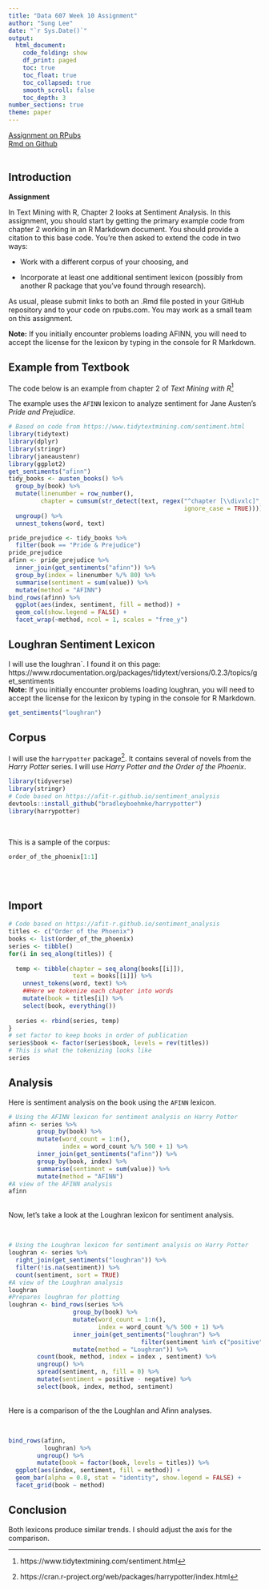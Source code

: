 ```yaml
---
title: "Data 607 Week 10 Assignment"
author: "Sung Lee"
date: "`r Sys.Date()`"
output: 
  html_document:
    code_folding: show
    df_print: paged
    toc: true
    toc_float: true
    toc_collapsed: true
    smooth_scroll: false
    toc_depth: 3
number_sections: true
theme: paper
---
```


[Assignment on RPubs](https://rpubs.com/logicalschema/data607_week10 "Sung's Week 10 Assignment Rpubs")
<br>
[Rmd on Github](https://github.com/logicalschema/DATA607/blob/master/week10/SungLee-Week10.Rmd "Sung's Week 10 Assignment Github")  
<br>



## Introduction  

**Assignment**  

In Text Mining with R, Chapter 2 looks at Sentiment Analysis.  In this assignment, you should start by getting the primary example code from chapter 2 working in an R Markdown document.  You should provide a citation to this base code.  You’re then asked to extend the code in two ways:  

-	Work with a different corpus of your choosing, and  

-	Incorporate at least one additional sentiment lexicon (possibly from another R package that you’ve found through research).  

As usual, please submit links to both an .Rmd file posted in your GitHub repository and to your code on rpubs.com.  You may work as a small team on this assignment.  

**Note:** If you initially encounter problems loading AFINN, you will need to accept the license for the lexicon by typing in the console for R Markdown.  

## Example from Textbook

The code below is an example from chapter 2 of *Text Mining with R*^[https://www.tidytextmining.com/sentiment.html]  

The example uses the `AFINN` lexicon to analyze sentiment for Jane Austen's *Pride and Prejudice*.  


```r
# Based on code from https://www.tidytextmining.com/sentiment.html
library(tidytext)
library(dplyr)
library(stringr)
library(janeaustenr)
library(ggplot2)
get_sentiments("afinn")
tidy_books <- austen_books() %>%
  group_by(book) %>%
  mutate(linenumber = row_number(),
         chapter = cumsum(str_detect(text, regex("^chapter [\\divxlc]", 
                                                 ignore_case = TRUE)))) %>%
  ungroup() %>%
  unnest_tokens(word, text)
```


```r
pride_prejudice <- tidy_books %>% 
  filter(book == "Pride & Prejudice")
pride_prejudice
afinn <- pride_prejudice %>% 
  inner_join(get_sentiments("afinn")) %>% 
  group_by(index = linenumber %/% 80) %>% 
  summarise(sentiment = sum(value)) %>% 
  mutate(method = "AFINN")
bind_rows(afinn) %>%
  ggplot(aes(index, sentiment, fill = method)) +
  geom_col(show.legend = FALSE) +
  facet_wrap(~method, ncol = 1, scales = "free_y")
```


## Loughran Sentiment Lexicon

I will use the loughran`. I found it on this page: https://www.rdocumentation.org/packages/tidytext/versions/0.2.3/topics/get_sentiments  
**Note:** If you initially encounter problems loading loughran, you will need to accept the license for the lexicon by typing in the console for R Markdown.  
```r
get_sentiments("loughran")
```

## Corpus  

I will use the `harrypotter` package^[https://cran.r-project.org/web/packages/harrypotter/index.html]. It contains several of novels from the *Harry Potter* series. I will use *Harry Potter and the Order of the Phoenix*.


```r
library(tidyverse)
library(stringr)
# Code based on https://afit-r.github.io/sentiment_analysis
devtools::install_github("bradleyboehmke/harrypotter") 
library(harrypotter) 
```  

<br>  

This is a sample of the corpus:

```r
order_of_the_phoenix[1:1]
```

<br>
<br>

## Import  

```r
# Code based on https://afit-r.github.io/sentiment_analysis
titles <- c("Order of the Phoenix")
books <- list(order_of_the_phoenix)
series <- tibble()
for(i in seq_along(titles)) {
  
  temp <- tibble(chapter = seq_along(books[[i]]),
                  text = books[[i]]) %>%
    unnest_tokens(word, text) %>%
    ##Here we tokenize each chapter into words
    mutate(book = titles[i]) %>%
    select(book, everything())
  
  series <- rbind(series, temp)
}
# set factor to keep books in order of publication
series$book <- factor(series$book, levels = rev(titles))
# This is what the tokenizing looks like
series
```  

## Analysis  

Here is sentiment analysis on the book using the `AFINN` lexicon.

```r
# Using the AFINN lexicon for sentiment analysis on Harry Potter
afinn <- series %>%
        group_by(book) %>% 
        mutate(word_count = 1:n(),
               index = word_count %/% 500 + 1) %>% 
        inner_join(get_sentiments("afinn")) %>%
        group_by(book, index) %>%
        summarise(sentiment = sum(value)) %>%
        mutate(method = "AFINN")
#A view of the AFINN analysis
afinn
```  

<br>
Now, let's take a look at the Loughran lexicon for sentiment analysis.  

<br>
```r
# Using the Loughran lexicon for sentiment analysis on Harry Potter
loughran <- series %>%
  right_join(get_sentiments("loughran")) %>%
  filter(!is.na(sentiment)) %>%
  count(sentiment, sort = TRUE)
#A view of the Loughran analysis
loughran
#Prepares loughran for plotting
loughran <- bind_rows(series %>%
                  group_by(book) %>% 
                  mutate(word_count = 1:n(),
                         index = word_count %/% 500 + 1) %>%
                  inner_join(get_sentiments("loughran") %>%
                                     filter(sentiment %in% c("positive", "negative"))) %>%
                  mutate(method = "Loughran")) %>%
        count(book, method, index = index , sentiment) %>%
        ungroup() %>%
        spread(sentiment, n, fill = 0) %>%
        mutate(sentiment = positive - negative) %>%
        select(book, index, method, sentiment)
```


<br>
Here is a comparison of the the Loughlan and Afinn analyses.  

<br>
```r
bind_rows(afinn,
          loughran) %>%
        ungroup() %>%
        mutate(book = factor(book, levels = titles)) %>%
  ggplot(aes(index, sentiment, fill = method)) +
  geom_bar(alpha = 0.8, stat = "identity", show.legend = FALSE) +
  facet_grid(book ~ method)
```


## Conclusion  

Both lexicons produce similar trends. I should adjust the axis for the comparison.
